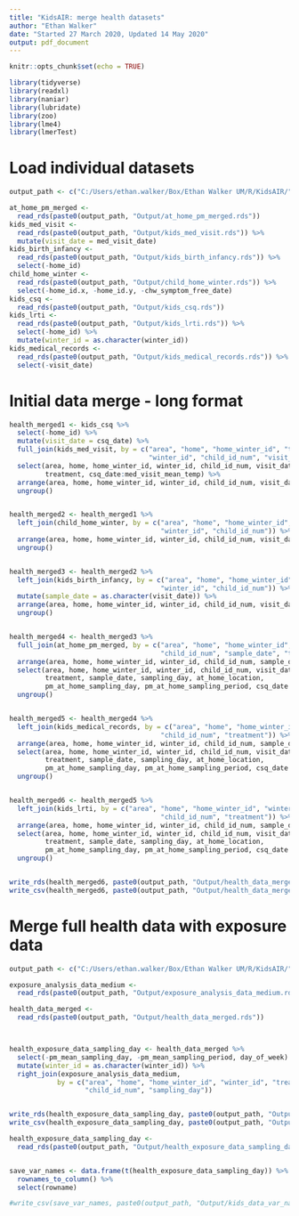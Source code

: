 ```yaml
---
title: "KidsAIR: merge health datasets"
author: "Ethan Walker"
date: "Started 27 March 2020, Updated 14 May 2020"
output: pdf_document
---
```


```r
knitr::opts_chunk$set(echo = TRUE)
```

```r
library(tidyverse)
library(readxl)
library(naniar)
library(lubridate)
library(zoo)
library(lme4)
library(lmerTest)
```

# Load individual datasets
```r
output_path <- c("C:/Users/ethan.walker/Box/Ethan Walker UM/R/KidsAIR/")

at_home_pm_merged <- 
  read_rds(paste0(output_path, "Output/at_home_pm_merged.rds"))
kids_med_visit <- 
  read_rds(paste0(output_path, "Output/kids_med_visit.rds")) %>% 
  mutate(visit_date = med_visit_date) 
kids_birth_infancy <- 
  read_rds(paste0(output_path, "Output/kids_birth_infancy.rds")) %>% 
  select(-home_id)
child_home_winter <- 
  read_rds(paste0(output_path, "Output/child_home_winter.rds")) %>% 
  select(-home_id.x, -home_id.y, -chw_symptom_free_date)
kids_csq <- 
  read_rds(paste0(output_path, "Output/kids_csq.rds"))
kids_lrti <- 
  read_rds(paste0(output_path, "Output/kids_lrti.rds")) %>% 
  select(-home_id) %>% 
  mutate(winter_id = as.character(winter_id))
kids_medical_records <- 
  read_rds(paste0(output_path, "Output/kids_medical_records.rds")) %>% 
  select(-visit_date)
```


# Initial data merge - long format
```r
health_merged1 <- kids_csq %>% 
  select(-home_id) %>% 
  mutate(visit_date = csq_date) %>% 
  full_join(kids_med_visit, by = c("area", "home", "home_winter_id", "treatment",
                                   "winter_id", "child_id_num", "visit_date")) %>% 
  select(area, home, home_winter_id, winter_id, child_id_num, visit_date,
         treatment, csq_date:med_visit_mean_temp) %>% 
  arrange(area, home, home_winter_id, winter_id, child_id_num, visit_date) %>% 
  ungroup()


health_merged2 <- health_merged1 %>% 
  left_join(child_home_winter, by = c("area", "home", "home_winter_id", "treatment",
                                      "winter_id", "child_id_num")) %>% 
  arrange(area, home, home_winter_id, winter_id, child_id_num, visit_date) %>% 
  ungroup()


health_merged3 <- health_merged2 %>% 
  left_join(kids_birth_infancy, by = c("area", "home", "home_winter_id", "treatment",
                                      "winter_id", "child_id_num")) %>% 
  mutate(sample_date = as.character(visit_date)) %>% 
  arrange(area, home, home_winter_id, winter_id, child_id_num, visit_date) %>% 
  ungroup()


health_merged4 <- health_merged3 %>% 
  full_join(at_home_pm_merged, by = c("area", "home", "home_winter_id", "winter_id", 
                                      "child_id_num", "sample_date", "treatment")) %>% 
  arrange(area, home, home_winter_id, winter_id, child_id_num, sample_date) %>% 
  select(area, home, home_winter_id, winter_id, child_id_num, visit_date,
         treatment, sample_date, sampling_day, at_home_location, 
         pm_at_home_sampling_day, pm_at_home_sampling_period, csq_date:at_home) %>% 
  ungroup()


health_merged5 <- health_merged4 %>% 
  left_join(kids_medical_records, by = c("area", "home", "home_winter_id", "winter_id", 
                                      "child_id_num", "treatment")) %>% 
  arrange(area, home, home_winter_id, winter_id, child_id_num, sample_date) %>% 
  select(area, home, home_winter_id, winter_id, child_id_num, visit_date,
         treatment, sample_date, sampling_day, at_home_location, 
         pm_at_home_sampling_day, pm_at_home_sampling_period, csq_date:med_rec_comments) %>% 
  ungroup()


health_merged6 <- health_merged5 %>% 
  left_join(kids_lrti, by = c("area", "home", "home_winter_id", "winter_id", 
                                      "child_id_num", "treatment")) %>% 
  arrange(area, home, home_winter_id, winter_id, child_id_num, sample_date) %>% 
  select(area, home, home_winter_id, winter_id, child_id_num, visit_date,
         treatment, sample_date, sampling_day, at_home_location, 
         pm_at_home_sampling_day, pm_at_home_sampling_period, csq_date:lrti_professional_comments) %>% 
  ungroup() 


write_rds(health_merged6, paste0(output_path, "Output/health_data_merged.rds"))
write_csv(health_merged6, paste0(output_path, "Output/health_data_merged.csv"))
```


# Merge full health data with exposure data
```r
output_path <- c("C:/Users/ethan.walker/Box/Ethan Walker UM/R/KidsAIR/")

exposure_analysis_data_medium <- 
  read_rds(paste0(output_path, "Output/exposure_analysis_data_medium.rds")) 

health_data_merged <- 
  read_rds(paste0(output_path, "Output/health_data_merged.rds"))



health_exposure_data_sampling_day <- health_data_merged %>% 
  select(-pm_mean_sampling_day, -pm_mean_sampling_period, day_of_week) %>% 
  mutate(winter_id = as.character(winter_id)) %>% 
  right_join(exposure_analysis_data_medium,
            by = c("area", "home", "home_winter_id", "winter_id", "treatment",
                   "child_id_num", "sampling_day"))


write_rds(health_exposure_data_sampling_day, paste0(output_path, "Output/health_exposure_data_sampling_day.rds"))
write_csv(health_exposure_data_sampling_day, paste0(output_path, "Output/health_exposure_data_sampling_day.csv"))
```

```r
health_exposure_data_sampling_day <- 
  read_rds(paste0(output_path, "Output/health_exposure_data_sampling_day.rds"))


save_var_names <- data.frame(t(health_exposure_data_sampling_day)) %>% 
  rownames_to_column() %>% 
  select(rowname)

#write_csv(save_var_names, paste0(output_path, "Output/kids_data_var_names.csv"))
```

